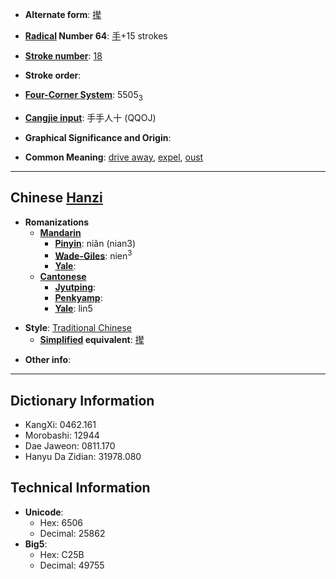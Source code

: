 * '''Alternate form''': [[撵]]

* '''[[Wiktionary:Chinese radical index| Radical]] Number 64''': [[Wiktionary:Chinese radical index 手|手]]+15 strokes

* '''[[Wiktionary:Chinese total strokes index|Stroke number]]''': [[Wiktionary:Chinese total strokes index 18|18]]

* '''Stroke order''': 

* '''[[Wiktionary:Chinese four corner index|Four-Corner System]]''': 5505<sub>3</sub>

* '''[[Wiktionary:Chinese Cangjie index|Cangjie input]]''': 手手人十 (QQOJ)

* '''Graphical Significance and Origin''': 

* '''Common Meaning''': [[drive away]], [[expel]], [[oust]]

----

== Chinese [[Hanzi]] ==

* '''Romanizations'''
** '''[[Mandarin]]'''
*** '''[[Pinyin]]''': niǎn (nian3)
*** '''[[Wade-Giles]]''': nien<sup>3</sup>
*** '''[[Yale]]''': 
** '''[[Cantonese]]'''
*** '''[[Jyutping]]''':
*** '''[[Penkyamp]]''': 
*** '''[[Yale]]''': lin5

* '''Style''': [[Traditional Chinese]] 
** '''[[Simplified Chinese|Simplified]] equivalent''': [[撵]]

* '''Other info''': 

----

== Dictionary Information ==

* KangXi: 0462.161
* Morobashi: 12944
* Dae Jaweon: 0811.170
* Hanyu Da Zidian: 31978.080

== Technical Information ==

* '''Unicode''':
** Hex: 6506
** Decimal: 25862
* '''Big5''':
** Hex: C25B
** Decimal: 49755